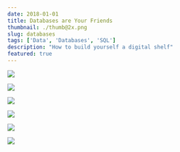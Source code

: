 ```yaml
---
date: 2018-01-01
title: Databases are Your Friends
thumbnail: ./thumb@2x.png
slug: databases
tags: ['Data', 'Databases', 'SQL']
description: "How to build yourself a digital shelf"
featured: true
---
```



![](./DB_1.png)

![](./DB_2.png)

![](./DB_3.png)

![](./DB_4.png)

![](./DB_5.png)

![](./DB_6.png)



